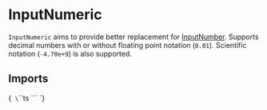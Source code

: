 
<Meta title="Inputs/Numeric" of={InputNumericStories} />

# InputNumeric

`InputNumeric` aims to provide better replacement for [InputNumber](?path=/docs/inputs-number--docs). Supports decimal numbers with or without floating point notation (`0.01`). Scientific notation (`-4.70e+9`) is also supported.

## Imports

<Markdown>{`
\`\`\`ts
\`\`\`
`}</Markdown>

<Primary />

<ArgTypes of={InputNumeric}/>

